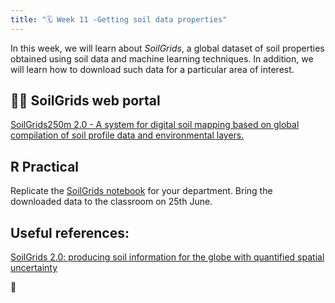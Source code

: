 ```yaml
---
title: "🗓️ Week 11 -Getting soil data properties"
---
```


In this week, we will learn about *SoilGrids*, a global dataset of soil properties obtained using soil data and machine learning techniques. In addition, we will learn how to download such data for a particular area of interest.

## 👨‍🏫 SoilGrids web portal 

[SoilGrids250m 2.0 - A system for digital soil mapping based on global compilation of soil profile data and environmental layers.](https://soilgrids.org/)

## R Practical

Replicate the [SoilGrids notebook](https://rpubs.com/ials2un/downloadSoilGrids) for your department.  Bring the downloaded data to the classroom on 25th June.

## Useful references:

[SoilGrids 2.0: producing soil information for the globe with quantified spatial uncertainty](https://soil.copernicus.org/articles/7/217/2021/)

🎥 





